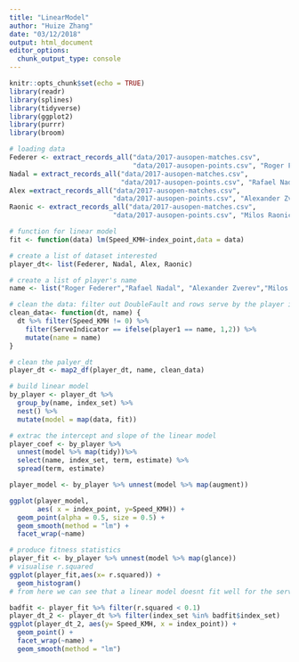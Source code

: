 ```yaml
---
title: "LinearModel"
author: "Huize Zhang"
date: "03/12/2018"
output: html_document
editor_options: 
  chunk_output_type: console
---
```


```r
knitr::opts_chunk$set(echo = TRUE)
library(readr)
library(splines)
library(tidyverse)
library(ggplot2)
library(purrr)
library(broom)

```


```r
# loading data
Federer <- extract_records_all("data/2017-ausopen-matches.csv", 
                               "data/2017-ausopen-points.csv", "Roger Federer")
Nadal = extract_records_all("data/2017-ausopen-matches.csv",
                            "data/2017-ausopen-points.csv", "Rafael Nadal")
Alex =extract_records_all("data/2017-ausopen-matches.csv",
                          "data/2017-ausopen-points.csv", "Alexander Zverev")
Raonic <- extract_records_all("data/2017-ausopen-matches.csv",
                          "data/2017-ausopen-points.csv", "Milos Raonic")
```


```r
# function for linear model 
fit <- function(data) lm(Speed_KMH~index_point,data = data)

# create a list of dataset interested 
player_dt<- list(Federer, Nadal, Alex, Raonic)

# create a list of player's name
name <- list("Roger Federer","Rafael Nadal", "Alexander Zverev","Milos Raonic")

# clean the data: filter out DoubleFault and rows serve by the player interested 
clean_data<- function(dt, name) {
  dt %>% filter(Speed_KMH != 0) %>% 
    filter(ServeIndicator == ifelse(player1 == name, 1,2)) %>% 
    mutate(name = name)
}

# clean the palyer_dt
player_dt <- map2_df(player_dt, name, clean_data)

# build linear model
by_player <- player_dt %>% 
  group_by(name, index_set) %>% 
  nest() %>% 
  mutate(model = map(data, fit)) 

# extrac the intercept and slope of the linear model
player_coef <- by_player %>%   
  unnest(model %>% map(tidy))%>% 
  select(name, index_set, term, estimate) %>% 
  spread(term, estimate)

player_model <- by_player %>% unnest(model %>% map(augment))

ggplot(player_model, 
       aes( x = index_point, y=Speed_KMH)) +
  geom_point(alpha = 0.5, size = 0.5) +
  geom_smooth(method = "lm") + 
  facet_wrap(~name) 

# produce fitness statistics
player_fit <- by_player %>% unnest(model %>% map(glance))
# visualise r.squared 
ggplot(player_fit,aes(x= r.squared)) + 
  geom_histogram()
# from here we can see that a linear model doesnt fit well for the serving speed 

badfit <- player_fit %>% filter(r.squared < 0.1)
player_dt_2 <- player_dt %>% filter(index_set %in% badfit$index_set)
ggplot(player_dt_2, aes(y= Speed_KMH, x = index_point)) + 
  geom_point() +
  facet_wrap(~name) + 
  geom_smooth(method = "lm")
 

```

